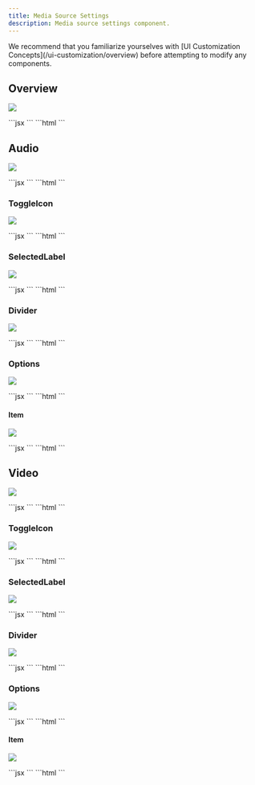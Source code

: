 ```yaml
---
title: Media Source Settings
description: Media source settings component.
---
```

<Note>
We recommend that you familiarize yourselves with [UI Customization Concepts](/ui-customization/overview) before attempting to modify any components.
</Note>

## Overview
![](/images/customization/recorder/media-source-settings-overview.png)

<Tabs>
<Tab title="React / Next.js">
```jsx
<VeltWireframe>
    <VeltMediaSourceSettingsWireframe>
        <VeltMediaSourceSettingsWireframe.Audio />
        <VeltMediaSourceSettingsWireframe.Video />
    </VeltMediaSourceSettingsWireframe>
</VeltWireframe>
```
</Tab>
<Tab title="Other Frameworks">
```html
<velt-wireframe style="display:none;">
    <velt-media-source-settings-wireframe>
        <velt-media-source-settings-audio-wireframe></velt-media-source-settings-audio-wireframe>
        <velt-media-source-settings-video-wireframe></velt-media-source-settings-video-wireframe>
    </velt-media-source-settings-wireframe>
</velt-wireframe>
```
</Tab>
</Tabs>

## Audio
![](/images/customization/recorder/media-source-settings-audio-overview.png)

<Tabs>
<Tab title="React / Next.js">
```jsx
<VeltWireframe>
    <VeltMediaSourceSettingsWireframe.Audio>
        <VeltMediaSourceSettingsWireframe.Audio.ToggleIcon />
        <VeltMediaSourceSettingsWireframe.Audio.SelectedLabel />
        <VeltMediaSourceSettingsWireframe.Audio.Divider />
        <VeltMediaSourceSettingsWireframe.Audio.Options />
    </VeltMediaSourceSettingsWireframe.Audio>
</VeltWireframe>
```
</Tab>
<Tab title="Other Frameworks">
```html
<velt-wireframe style="display:none;">
    <velt-media-source-settings-audio-wireframe>
        <velt-media-source-settings-toggle-icon-wireframe></velt-media-source-settings-toggle-icon-wireframe>
        <velt-media-source-settings-selected-label-wireframe></velt-media-source-settings-selected-label-wireframe>
        <velt-media-source-settings-divider-wireframe></velt-media-source-settings-divider-wireframe>
        <velt-media-source-settings-options-wireframe></velt-media-source-settings-options-wireframe>
    </velt-media-source-settings-audio-wireframe>
</velt-wireframe>
```
</Tab>
</Tabs>

### ToggleIcon
![](/images/customization/recorder/media-source-settings-audio-toggle-icon.png)

<Tabs>
<Tab title="React / Next.js">
```jsx
<VeltWireframe>
    <VeltMediaSourceSettingsWireframe.Audio.ToggleIcon>
        <VeltMediaSourceSettingsWireframe.Audio.ToggleIcon.Open />
        <VeltMediaSourceSettingsWireframe.Audio.ToggleIcon.Close />
    </VeltMediaSourceSettingsWireframe.Audio.ToggleIcon>
</VeltWireframe>
```
</Tab>
<Tab title="Other Frameworks">
```html
<velt-wireframe style="display:none;">
	<velt-media-source-settings-toggle-icon-wireframe>
		<velt-media-source-settings-toggle-icon-open-wireframe></velt-media-source-settings-toggle-icon-open-wireframe>
        <velt-media-source-settings-toggle-icon-close-wireframe></velt-media-source-settings-toggle-icon-close-wireframe>
    </velt-media-source-settings-toggle-icon-wireframe>
</velt-wireframe>
```
</Tab>
</Tabs>

### SelectedLabel
![](/images/customization/recorder/media-source-settings-audio-selected-label.png)

<Tabs>
<Tab title="React / Next.js">
```jsx
<VeltWireframe>
    <VeltMediaSourceSettingsWireframe.Audio.SelectedLabel />
</VeltWireframe>
```
</Tab>
<Tab title="Other Frameworks">
```html
<velt-wireframe style="display:none;">
    <velt-media-source-settings-selected-label-wireframe></velt-media-source-settings-selected-label-wireframe>
</velt-wireframe>
```
</Tab>
</Tabs>

### Divider
![](/images/customization/recorder/media-source-settings-audio-divider.png)

<Tabs>
<Tab title="React / Next.js">
```jsx
<VeltWireframe>
    <VeltMediaSourceSettingsWireframe.Audio.Divider />
</VeltWireframe>
```
</Tab>
<Tab title="Other Frameworks">
```html
<velt-wireframe style="display:none;">
    <velt-media-source-settings-divider-wireframe></velt-media-source-settings-divider-wireframe>
</velt-wireframe>
```
</Tab>
</Tabs>

### Options
![](/images/customization/recorder/media-source-settings-audio-options.png)

<Tabs>
<Tab title="React / Next.js">
```jsx
<VeltWireframe>
    <VeltMediaSourceSettingsWireframe.Audio.Options>
        <VeltMediaSourceSettingsWireframe.Audio.Options.Item />
    </VeltMediaSourceSettingsWireframe.Audio.Options>
</VeltWireframe>
```
</Tab>
<Tab title="Other Frameworks">
```html
<velt-wireframe style="display:none;">
    <velt-media-source-settings-options-wireframe>
        <velt-media-source-settings-options-item-wireframe></velt-media-source-settings-options-item-wireframe>
    </velt-media-source-settings-options-wireframe>
</velt-wireframe>
```
</Tab>
</Tabs>

#### Item
![](/images/customization/recorder/media-source-settings-audio-options-item.png)

<Tabs>
<Tab title="React / Next.js">
```jsx
<VeltWireframe>
    <VeltMediaSourceSettingsWireframe.Audio.Options.Item>
        <VeltMediaSourceSettingsWireframe.Audio.Options.Item.Icon />
        <VeltMediaSourceSettingsWireframe.Audio.Options.Item.Label />
    </VeltMediaSourceSettingsWireframe.Audio.Options.Item>
</VeltWireframe>
```
</Tab>
<Tab title="Other Frameworks">
```html
<velt-wireframe style="display:none;">
    <velt-media-source-settings-options-item-wireframe>
        <velt-media-source-settings-options-item-icon-wireframe></velt-media-source-settings-options-item-icon-wireframe>
        <velt-media-source-settings-options-item-label-wireframe></velt-media-source-settings-options-item-label-wireframe>
    </velt-media-source-settings-options-item-wireframe>
</velt-wireframe>
```
</Tab>
</Tabs>

## Video
![](/images/customization/recorder/media-source-settings-video-overview.png)

<Tabs>
<Tab title="React / Next.js">
```jsx
<VeltWireframe>
    <VeltMediaSourceSettingsWireframe.Video>
        <VeltMediaSourceSettingsWireframe.Video.ToggleIcon />
        <VeltMediaSourceSettingsWireframe.Video.SelectedLabel />
        <VeltMediaSourceSettingsWireframe.Video.Divider />
        <VeltMediaSourceSettingsWireframe.Video.Options />
    </VeltMediaSourceSettingsWireframe.Video>
</VeltWireframe>
```
</Tab>
<Tab title="Other Frameworks">
```html
<velt-wireframe style="display:none;">
    <velt-media-source-settings-video-wireframe>
        <velt-media-source-settings-toggle-icon-wireframe></velt-media-source-settings-toggle-icon-wireframe>
        <velt-media-source-settings-selected-label-wireframe></velt-media-source-settings-selected-label-wireframe>
        <velt-media-source-settings-divider-wireframe></velt-media-source-settings-divider-wireframe>
        <velt-media-source-settings-options-wireframe></velt-media-source-settings-options-wireframe>
    </velt-media-source-settings-video-wireframe>
</velt-wireframe>
```
</Tab>
</Tabs>

### ToggleIcon
![](/images/customization/recorder/media-source-settings-audio-toggle-icon.png)

<Tabs>
<Tab title="React / Next.js">
```jsx
<VeltWireframe>
    <VeltMediaSourceSettingsWireframe.Video.ToggleIcon>
        <VeltMediaSourceSettingsWireframe.Video.ToggleIcon.Open />
        <VeltMediaSourceSettingsWireframe.Video.ToggleIcon.Close />
    </VeltMediaSourceSettingsWireframe.Video.ToggleIcon>
</VeltWireframe>
```
</Tab>
<Tab title="Other Frameworks">
```html
<velt-wireframe style="display:none;">
    <velt-media-source-settings-toggle-icon-wireframe>
        <velt-media-source-settings-toggle-icon-open-wireframe></velt-media-source-settings-toggle-icon-open-wireframe>
        <velt-media-source-settings-toggle-icon-close-wireframe></velt-media-source-settings-toggle-icon-close-wireframe>
    </velt-media-source-settings-toggle-icon-wireframe>
</velt-wireframe>
```
</Tab>
</Tabs>

### SelectedLabel
![](/images/customization/recorder/media-source-settings-video-selected-label.png)

<Tabs>
<Tab title="React / Next.js">
```jsx
<VeltWireframe>
    <VeltMediaSourceSettingsWireframe.Video.SelectedLabel />
</VeltWireframe>
```
</Tab>
<Tab title="Other Frameworks">
```html
<velt-wireframe style="display:none;">
    <velt-media-source-settings-selected-label-wireframe></velt-media-source-settings-selected-label-wireframe>
</velt-wireframe>
```
</Tab>
</Tabs>

### Divider
![](/images/customization/recorder/media-source-settings-audio-divider.png)

<Tabs>
<Tab title="React / Next.js">
```jsx
<VeltWireframe>
    <VeltMediaSourceSettingsWireframe.Video.Divider />
</VeltWireframe>
```
</Tab>
<Tab title="Other Frameworks">
```html
<velt-wireframe style="display:none;">
    <velt-media-source-settings-divider-wireframe></velt-media-source-settings-divider-wireframe>
</velt-wireframe>
```
</Tab>
</Tabs>

### Options
![](/images/customization/recorder/media-source-settings-video-options.png)

<Tabs>
<Tab title="React / Next.js">
```jsx
<VeltWireframe>
    <VeltMediaSourceSettingsWireframe.Video.Options>
        <VeltMediaSourceSettingsWireframe.Video.Options.Item />
    </VeltMediaSourceSettingsWireframe.Video.Options>
</VeltWireframe>
```
</Tab>
<Tab title="Other Frameworks">
```html
<velt-wireframe style="display:none;">
    <velt-media-source-settings-options-wireframe>
        <velt-media-source-settings-options-item-wireframe></velt-media-source-settings-options-item-wireframe>
    </velt-media-source-settings-options-wireframe>
</velt-wireframe>
```
</Tab>
</Tabs>

#### Item
![](/images/customization/recorder/media-source-settings-video-item.png)

<Tabs>
<Tab title="React / Next.js">
```jsx
<VeltWireframe>
    <VeltMediaSourceSettingsWireframe.Video.Options.Item>
        <VeltMediaSourceSettingsWireframe.Video.Options.Item.Icon />
        <VeltMediaSourceSettingsWireframe.Video.Options.Item.Label />
    </VeltMediaSourceSettingsWireframe.Video.Options.Item>
</VeltWireframe>
```
</Tab>
<Tab title="Other Frameworks">
```html
<velt-wireframe style="display:none;">
    <velt-media-source-settings-options-item-wireframe>
        <velt-media-source-settings-options-item-icon-wireframe></velt-media-source-settings-options-item-icon-wireframe>
        <velt-media-source-settings-options-item-label-wireframe></velt-media-source-settings-options-item-label-wireframe>
    </velt-media-source-settings-options-item-wireframe>
</velt-wireframe>
```
</Tab>
</Tabs>

